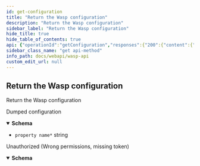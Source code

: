 ```yaml
---
id: get-configuration
title: "Return the Wasp configuration"
description: "Return the Wasp configuration"
sidebar_label: "Return the Wasp configuration"
hide_title: true
hide_table_of_contents: true
api: {"operationId":"getConfiguration","responses":{"200":{"content":{"application/json":{"schema":{"additionalProperties":{"example":"info","format":"string","type":"string"},"type":"object"}}},"description":"Dumped configuration"},"401":{"content":{"application/json":{"schema":{"properties":{"error":{"format":"string","type":"string","xml":{"name":"Error"}},"missingPermission":{"format":"string","type":"string","xml":{"name":"MissingPermission"}}},"required":["error","missingPermission"],"type":"object","xml":{"name":"ValidationError"}}}},"description":"Unauthorized (Wrong permissions, missing token)"}},"security":[{"Authorization":[]}],"tags":["node"],"description":"Return the Wasp configuration","method":"get","path":"/node/config","servers":[{"url":"/"}],"securitySchemes":{"Authorization":{"description":"JWT Token","in":"header","name":"Authorization","type":"apiKey"}},"info":{"description":"REST API for the Wasp node","title":"Wasp API","version":"0"},"postman":{"name":"Return the Wasp configuration","description":{"type":"text/plain"},"url":{"path":["node","config"],"host":["{{baseUrl}}"],"query":[],"variable":[]},"header":[{"key":"Accept","value":"application/json"}],"method":"GET","auth":{"type":"apikey","apikey":[{"type":"any","value":"Authorization","key":"key"},{"type":"any","value":"<API Key>","key":"value"},{"type":"any","value":"header","key":"in"}]}}}
sidebar_class_name: "get api-method"
info_path: docs/webapi/wasp-api
custom_edit_url: null
---
```



## Return the Wasp configuration



Return the Wasp configuration

<div><ApiTabs><TabItem label={"200"} value={"200"}><div>

Dumped configuration

</div><div><MimeTabs schemaType={"response"}><TabItem label={"application/json"} value={"application/json"}><SchemaTabs><TabItem label={"Schema"} value={"Schema"}><details style={{}} data-collapsed={false} open={true}><summary style={{"textAlign":"left"}}><strong>Schema</strong></summary><div style={{"textAlign":"left","marginLeft":"1rem"}}></div><ul style={{"marginLeft":"1rem"}}><li><div><code>property name*</code><span style={{"opacity":"0.6"}}> string</span></div></li></ul></details></TabItem><TabItem label={"Example (from schema)"} value={"Example (from schema)"}><ResponseSamples responseExample={"{}"} language={"json"}></ResponseSamples></TabItem></SchemaTabs></TabItem></MimeTabs></div></TabItem><TabItem label={"401"} value={"401"}><div>

Unauthorized (Wrong permissions, missing token)

</div><div><MimeTabs schemaType={"response"}><TabItem label={"application/json"} value={"application/json"}><SchemaTabs><TabItem label={"Schema"} value={"Schema"}><details style={{}} data-collapsed={false} open={true}><summary style={{"textAlign":"left"}}><strong>Schema</strong></summary><div style={{"textAlign":"left","marginLeft":"1rem"}}></div><ul style={{"marginLeft":"1rem"}}><SchemaItem collapsible={false} name={"error"} required={false} schemaName={"string"} qualifierMessage={undefined} schema={{"format":"string","type":"string","xml":{"name":"Error"}}}></SchemaItem><SchemaItem collapsible={false} name={"missingPermission"} required={false} schemaName={"string"} qualifierMessage={undefined} schema={{"format":"string","type":"string","xml":{"name":"MissingPermission"}}}></SchemaItem></ul></details></TabItem><TabItem label={"Example (from schema)"} value={"Example (from schema)"}><ResponseSamples responseExample={"{\n  \"error\": \"string\",\n  \"missingPermission\": \"string\"\n}"} language={"json"}></ResponseSamples></TabItem></SchemaTabs></TabItem></MimeTabs></div></TabItem></ApiTabs></div>
      